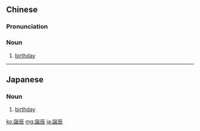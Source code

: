 {{also|诞辰}}
==Chinese==
{{zh-forms|s=诞辰}}

===Pronunciation===
{{zh-pron
|m=dànchén
|c=daan3 san4
|h=pfs=tan-sṳ̀n
|mn=tàn-sîn
|ma=Zh-dànchén.ogg
|cat=n
}}

===Noun===
{{zh-noun}}

# [[birthday]]

{{zh-cat|Advanced}}

----

==Japanese==
{{ja-kanjitab|誕|辰}}

===Noun===
{{ja-noun|たんしん}}

# [[birthday]]

[[ko:誕辰]]
[[mg:誕辰]]
[[ja:誕辰]]
